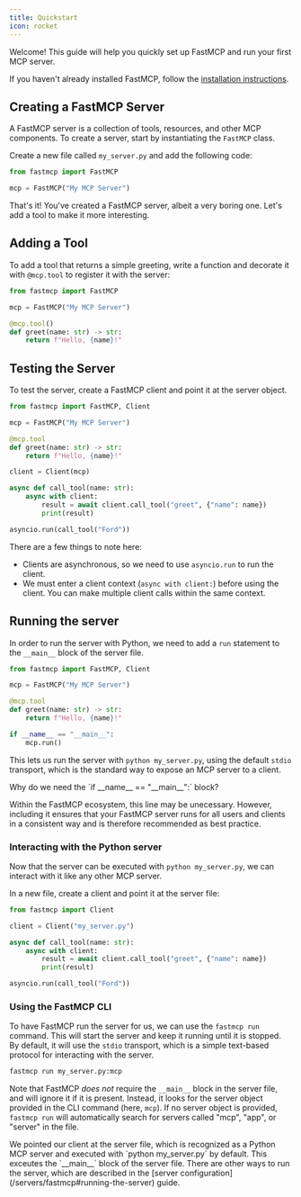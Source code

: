```yaml
---
title: Quickstart
icon: rocket
---
```


Welcome! This guide will help you quickly set up FastMCP and run your first MCP server.

If you haven't already installed FastMCP, follow the [installation instructions](/getting-started/installation).

## Creating a FastMCP Server

A FastMCP server is a collection of tools, resources, and other MCP components. To create a server, start by instantiating the `FastMCP` class.

Create a new file called `my_server.py` and add the following code:

```python my_server.py
from fastmcp import FastMCP

mcp = FastMCP("My MCP Server")
```

That's it! You've created a FastMCP server, albeit a very boring one. Let's add a tool to make it more interesting.

## Adding a Tool

To add a tool that returns a simple greeting, write a function and decorate it with `@mcp.tool` to register it with the server:

```python my_server.py {5-7}
from fastmcp import FastMCP

mcp = FastMCP("My MCP Server")

@mcp.tool()
def greet(name: str) -> str:
    return f"Hello, {name}!"
```

## Testing the Server

To test the server, create a FastMCP client and point it at the server object.

```python my_server.py {1, 9-16}
from fastmcp import FastMCP, Client

mcp = FastMCP("My MCP Server")

@mcp.tool
def greet(name: str) -> str:
    return f"Hello, {name}!"

client = Client(mcp)

async def call_tool(name: str):
    async with client:
        result = await client.call_tool("greet", {"name": name})
        print(result)

asyncio.run(call_tool("Ford"))
```

There are a few things to note here:

- Clients are asynchronous, so we need to use `asyncio.run` to run the client.
- We must enter a client context (`async with client:`) before using the client. You can make multiple client calls within the same context.

## Running the server

In order to run the server with Python, we need to add a `run` statement to the `__main__` block of the server file.

```python my_server.py {9-10}
from fastmcp import FastMCP, Client

mcp = FastMCP("My MCP Server")

@mcp.tool
def greet(name: str) -> str:
    return f"Hello, {name}!"

if __name__ == "__main__":
    mcp.run()
```

This lets us run the server with `python my_server.py`, using the default `stdio` transport, which is the standard way to expose an MCP server to a client.

<Tip>
Why do we need the `if __name__ == "__main__":` block?

Within the FastMCP ecosystem, this line may be unecessary. However, including it ensures that your FastMCP server runs for all users and clients in a consistent way and is therefore recommended as best practice.

</Tip>

### Interacting with the Python server

Now that the server can be executed with `python my_server.py`, we can interact with it like any other MCP server.

In a new file, create a client and point it at the server file:

```python my_client.py
from fastmcp import Client

client = Client("my_server.py")

async def call_tool(name: str):
    async with client:
        result = await client.call_tool("greet", {"name": name})
        print(result)

asyncio.run(call_tool("Ford"))
```

### Using the FastMCP CLI

To have FastMCP run the server for us, we can use the `fastmcp run` command. This will start the server and keep it running until it is stopped. By default, it will use the `stdio` transport, which is a simple text-based protocol for interacting with the server.

```bash
fastmcp run my_server.py:mcp
```

Note that FastMCP _does not_ require the `__main__` block in the server file, and will ignore it if it is present. Instead, it looks for the server object provided in the CLI command (here, `mcp`). If no server object is provided, `fastmcp run` will automatically search for servers called "mcp", "app", or "server" in the file.

<Tip>
  We pointed our client at the server file, which is recognized as a Python MCP
  server and executed with `python my_server.py` by default. This exceutes the
  `__main__` block of the server file. There are other ways to run the server,
  which are described in the [server
  configuration](/servers/fastmcp#running-the-server) guide.
</Tip>
